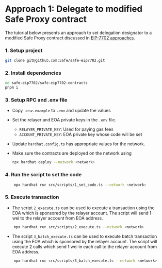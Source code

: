 
# Approach 1: Delegate to modified Safe Proxy contract

The tutorial below presents an approach to set delegation designator to a modified Safe Proxy contract discussed in [EIP-7702 approaches](../7702-safe#modified-safe-proxy).

### 1. Setup project

```bash
git clone git@github.com:5afe/safe-eip7702.git
```

### 2. Install dependencies

```bash
cd safe-eip7702/safe-eip7702-contracts
pnpm i
```

### 3. Setup RPC and .env file

- Copy `.env.example` to `.env` and update the values
- Set the relayer and EOA private keys in the `.env` file.
    - `RELAYER_PRIVATE_KEY`: Used for paying gas fees
    - `ACCOUNT_PRIVATE_KEY`: EOA private key whose code will be set

- Update `hardhat.config.ts` has appropriate values for the network.
- Make sure the contracts are deployed on the network using
    ```bash
    npx hardhat deploy --network <network>
    ```

### 4. Run the script to set the code

```bash
    npx hardhat run src/scripts/1_set_code.ts --network <network>
```

### 5. Execute transaction

- The script `2_execute.ts` can be used to execute a transaction using the EOA which is sponsored by the relayer account. The script will send 1 wei to the relayer account from EOA address.
```bash
    npx hardhat run src/scripts/2_execute.ts --network <network>
```

- The script `3_batch_execute.ts` can be used to execute batch transaction using the EOA which is sponsored by the relayer account. The script will execute 2 calls which send 1 wei in each call to the relayer account from EOA address.
```bash
    npx hardhat run src/scripts/3_batch_execute.ts --network <network>
```
